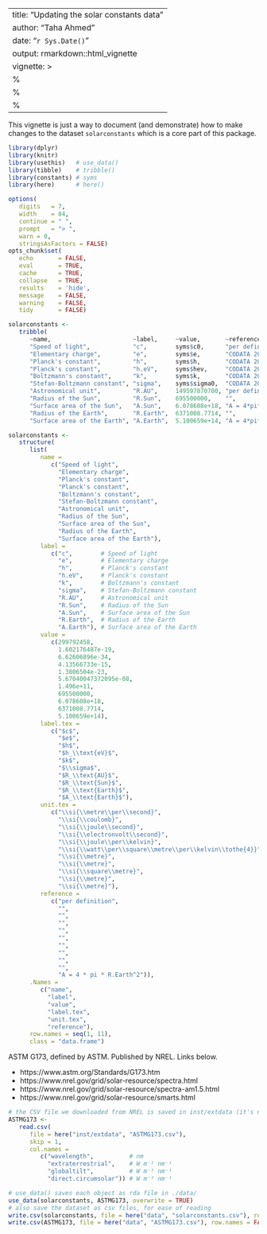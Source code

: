 
---
title: "Updating the solar constants data"
author: "Taha Ahmed"
date: "`r Sys.Date()`"
output: rmarkdown::html_vignette
vignette: >
  %\VignetteIndexEntry{Properties of the elements}
  %\VignetteEngine{knitr::rmarkdown}
  %\VignetteEncoding{UTF-8}
---


This vignette is just a way to document (and demonstrate) how to make
changes to the dataset `solarconstants` which is a core part of this
package.


```r
library(dplyr)
library(knitr)
library(usethis)   # use_data()
library(tibble)    # tribble()
library(constants) # syms
library(here)      # here()
```


```r
options(
   digits   = 7,
   width    = 84,
   continue = " ",
   prompt   = "> ",
   warn = 0,
   stringsAsFactors = FALSE)
opts_chunk$set(
   echo       = FALSE,
   eval       = TRUE,
   cache      = TRUE,
   collapse   = TRUE,
   results    = 'hide',
   message    = FALSE,
   warning    = FALSE,
   tidy       = FALSE)
```



```r
solarconstants <- 
   tribble(
      ~name,                       ~label,     ~value,       ~reference,           ~label.tex,          ~unit.tex,
      "Speed of light",            "c",        syms$c0,      "per definition",     "$c$",               "\\si{\\metre\\per\\second}",
      "Elementary charge",         "e",        syms$e,       "CODATA 2018",        "$e$",               "\\si{\\coulomb}",
      "Planck's constant",         "h",        syms$h,       "CODATA 2018",        "$h$",               "\\si{\\joule\\second}",
      "Planck's constant",         "h.eV",     syms$hev,     "CODATA 2018",        "$h_\\text{eV}$",    "\\si{\\electronvolt\\second}",
      "Boltzmann's constant",      "k",        syms$k,       "CODATA 2018",        "$k$",               "\\si{\\joule\\per\\kelvin}",
      "Stefan-Boltzmann constant", "sigma",    syms$sigma0,  "CODATA 2018",        "$\\sigma$",         "\\si{\\watt\\per\\square\\metre\\per\\kelvin\\tothe{4}}",
      "Astronomical unit",         "R.AU",     149597870700, "per definition",     "$R_\\text{AU}$",    "\\si{\\metre}",
      "Radius of the Sun",         "R.Sun",    695500000,    "",                   "$R_\\text{Sun}$",   "\\si{\\metre}",
      "Surface area of the Sun",   "A.Sun",    6.078608e+18, "A = 4*pi*R.Sun^2",   "$A_\\text{Sun}$",   "\\si{\\square\\metre}",
      "Radius of the Earth",       "R.Earth",  6371008.7714, "",                   "$R_\\text{Earth}$", "\\si{\\metre}",
      "Surface area of the Earth", "A.Earth",  5.100659e+14, "A = 4*pi*R.Earth^2", "$A_\\text{Earth}$", "\\si{\\square\\metre}")
```

```r
solarconstants <-
   structure(
      list(
         name = 
            c("Speed of light",
              "Elementary charge",
              "Planck's constant",
              "Planck's constant",
              "Boltzmann's constant",
              "Stefan-Boltzmann constant",
              "Astronomical unit",
              "Radius of the Sun",
              "Surface area of the Sun",
              "Radius of the Earth",
              "Surface area of the Earth"),
         label = 
            c("c",        # Speed of light
              "e",        # Elementary charge
              "h",        # Planck's constant
              "h.eV",     # Planck's constant
              "k",        # Boltzmann's constant
              "sigma",    # Stefan-Boltzmann constant
              "R.AU",     # Astronomical unit
              "R.Sun",    # Radius of the Sun
              "A.Sun",    # Surface area of the Sun
              "R.Earth",  # Radius of the Earth
              "A.Earth"), # Surface area of the Earth
         value = 
            c(299792458,
              1.602176487e-19,
              6.62606896e-34,
              4.13566733e-15,
              1.3806504e-23,
              5.67040047372095e-08,
              1.496e+11,
              695500000,
              6.078608e+18,
              6371008.7714,
              5.100659e+14),
         label.tex = 
            c("$c$",
              "$e$",
              "$h$",
              "$h_\\text{eV}$",
              "$k$",
              "$\\sigma$",
              "$R_\\text{AU}$",
              "$R_\\text{Sun}$",
              "$R_\\text{Earth}$",
              "$A_\\text{Earth}$"),
         unit.tex = 
            c("\\si{\\metre\\per\\second}",
              "\\si{\\coulomb}",
              "\\si{\\joule\\second}",
              "\\si{\\electronvolt\\second}",
              "\\si{\\joule\\per\\kelvin}",
              "\\si{\\watt\\per\\square\\metre\\per\\kelvin\\tothe{4}}",
              "\\si{\\metre}",
              "\\si{\\metre}",
              "\\si{\\square\\metre}",
              "\\si{\\metre}",
              "\\si{\\metre}"),
         reference = 
            c("per definition",
              "",
              "",
              "",
              "",
              "",
              "",
              "",
              "",
              "",
              "A = 4 * pi * R.Earth^2")),
      .Names = 
         c("name",
           "label",
           "value",
           "label.tex",
           "unit.tex",
           "reference"),
      row.names = seq(1, 11),
      class = "data.frame")
```


ASTM G173, defined by ASTM. Published by NREL. Links below.

+ https://www.astm.org/Standards/G173.htm
+ https://www.nrel.gov/grid/solar-resource/spectra.html
+ https://www.nrel.gov/grid/solar-resource/spectra-am1.5.html
+ https://www.nrel.gov/grid/solar-resource/smarts.html

```r
# the CSV file we downloaded from NREL is saved in inst/extdata (it's not modified by this script)
ASTMG173 <- 
   read.csv(
      file = here("inst/extdata", "ASTMG173.csv"), 
      skip = 1,
      col.names = 
         c("wavelength",          # nm
           "extraterrestrial",    # W m⁻² nm⁻¹
           "globaltilt",          # W m⁻² nm⁻¹
           "direct.circumsolar")) # W m⁻² nm⁻¹
```


```r
# use_data() saves each object as rda file in ./data/
use_data(solarconstants, ASTMG173, overwrite = TRUE)
# also save the dataset as csv files, for ease of reading
write.csv(solarconstants, file = here("data", "solarconstants.csv"), row.names = FALSE)
write.csv(ASTMG173, file = here("data", "ASTMG173.csv"), row.names = FALSE)
```
